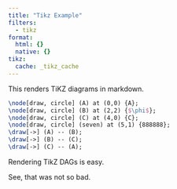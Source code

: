 ```yaml
---
title: "Tikz Example"
filters:
  - tikz
format:
  html: {}
  native: {}
tikz:
  cache: _tikz_cache
---
```


This renders TiKZ diagrams in markdown.

::: {#fig-example .test-class}
```.tikz
\node[draw, circle] (A) at (0,0) {A};
\node[draw, circle] (B) at (2,2) {$\phi$};
\node[draw, circle] (C) at (4,0) {C};
\node[draw, circle] (seven) at (5,1) {888888};
\draw[->] (A) -- (B);
\draw[->] (B) -- (C);
\draw[->] (C) -- (A);
```

Rendering TikZ DAGs is easy.
:::

See, that was not so bad.
